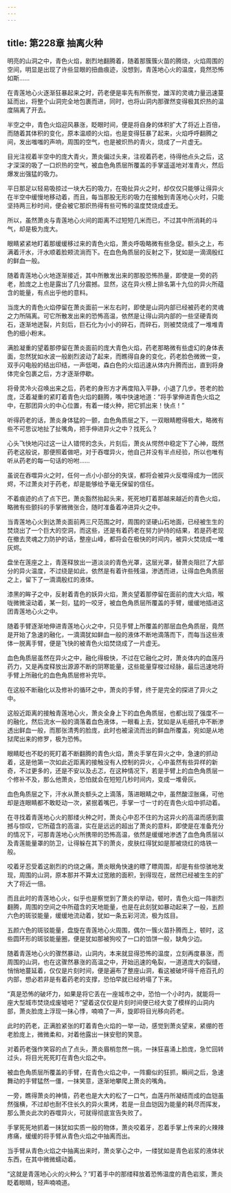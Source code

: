 ```yaml
---
---
---
```

title: 第228章 抽离火种
---



明亮的山洞之中，青色火焰，剧烈地翻腾着，随着那簇簇火苗的腾烧，火焰周围的空间，明显是出现了许些显眼的扭曲痕迹，没想到，青莲地心火的温度，竟然恐怖如斯……

在青莲地心火逐渐狂暴起来之时，药老便是率先有所察觉，雄浑的灵魂力量迅速蔓延而出，将整个山洞完全地包裹而进，同时，也将山洞内那骤然变得极其炽热的温度隔离了开去。

半空之中，青色火焰迎风暴涨，眨眼时间，便是将自身的体积扩大了将近上百倍，而随着其体积的变化，原本温顺的火焰，也是变得狂暴了起来，火焰呼呼翻腾之间，发出嗤嗤的声响，周围的空气，也是被炽热的青火，烧成了一片虚无。

目光注视着半空中的庞大青火，萧炎偏过头来，注视着药老，待得他点头之后，这才深深的吸了一口炽热的空气，被血色角质层所覆盖的手掌遥遥地对准青火，然后爆发出强猛的吸力。

平日那足以轻易吸掠过一块大石的吸力，在吸扯异火之时，却仅仅只能够让得异火在半空中缓慢地移动着，而且，每当那股无形的吸力在接触到青莲地心火时，只能坚持两三秒时间，便会被它那炽热得有些可怖的温度焚烧成虚无。

所以，虽然萧炎与青莲地心火间的距离不过短短几米而已，不过其中所消耗的斗气，却是极为庞大。

眼睛紧紧地盯着那缓缓移过来的青色火焰，萧炎呼吸略微有些急促。额头之上，布满着汗水，汗水顺着脸颊流淌而下。在血色角质层的反射之下，犹如是一滴滴殷红的鲜血一般。

随着青莲地心火地逐渐接近，其中所散发出来的那股恐怖热量，即使是一旁的药老，脸庞之上也是露出了几分震撼。显然，这在异火榜上排名第十九位的异火所蕴含的能量，有点出乎他的意料。

当庞大的青色火焰停留在萧炎面前一米左右时，即使是山洞内部已经被药老的灵魂之力所隔离。可它所散发出来的恐怖高温，依然是让得山洞内部的一些坚硬青岗石，逐渐地迸裂，片刻后，巨石化为小小的碎石，而碎石，则被焚烧成了一堆堆青色的细小粉末。

满脸凝重的望着那停留在萧炎面前的庞大青色火焰，药老那略微有些虚幻的身体表面，忽然犹如水波一般剧烈波动了起来，而瞧得自身的变化，药老脸色微微一变，双手闪电般的结出印结，一声低喝，森白色的火焰迅速从体内升腾而出，直到将身体完全包裹之后，方才逐渐停歇。

将骨灵冷火召唤出来之后，药老的身形方才再度陷入平静，小退了几步。苍老的脸庞，泛着凝重的紧盯着青色火焰的翻腾，嘴中快速地道：“将手掌伸进青色火焰之中，在那团异火的中心位置，有着一缕火种，把它抓出来！快点！”

听得药老的话，萧炎身体猛的一颤，血色角质层之下，一双眼睛瞪得极大，略微有些不可思议地扯了扯嘴角，把手伸进异火之中？找死么？

心头飞快地闪过这一让人错愕的念头，片刻后，萧炎从愕然中稳定下了心神，既然药老这般说，那便照着做吧，对于吞噬异火，他自己并没有半点经验，所以也唯有听从药老的每一句话的吩咐……

虽说在吞噬异火之时，任何一点小小部分的失误，都将会被异火反噬得成为一团灰烬，不过萧炎对于药老，却是能够给予毫无保留的信任。

不着痕迹的点了点下巴，萧炎豁然抬起头来，死死地盯着那越来越近的青色火焰，略微有些颤抖的手掌微微张合，随时准备着冲进异火之中。

当青莲地心火到达萧炎面前两三尺范围之时，周围的坚硬山石地面，已经被生生的焚烧出了一个巨大的空洞，而这些，还是有着药老在努力护持的结果，若是药老现在撤去灵魂之力防护的话，整座山峰，都将会在极快的时间内，被异火焚烧成一堆灰烬。

盘坐在莲座之上，青莲释放出一道淡淡的青色光罩，这层光罩，替萧炎阻拦了大部分的异火温度，不过绕是如此，依然是有着许些残温，渗透而进，让得血色角质层之上，留下了一滴滴殷红的液体。

漆黑的眸子之中，反射着青色的妖异火焰，萧炎望着那停留在面前的庞大火焰，喉咙微微滚动着，某一刻，猛的一咬牙，被血色角质层所覆盖的手臂，缓缓地插进这团青莲地心火之中。

随着手臂逐渐地伸进青莲地心火之中，只见手臂上所覆盖的那层血色角质层，竟然是开始了急速的融化，一滴滴犹如鲜血一般的液体不断地滴落而下，而每当这些液体一脱离手臂，便是飞快的被青色火焰焚烧成了一片虚无。

血色角质层虽然在异火之中，融化得极快，不过在它融化之时，萧炎体内的血莲丹药力，又是再度释放出源源不断的阴寒能量，这些能量穿梭过经脉，最后迅速地将手臂上所融化的血色角质层修补完毕。

在这般不断融化以及修补的循环之中，萧炎的手臂，终于是完全的探进了异火之中。

这般近距离的接触青莲地心火，萧炎全身上下的血色角质层，也都出现了强度不一的融化，然后流水一般的滴落着血色液体，一眼看上去，犹如是从毛细孔中不断渗透出鲜血一般，而那张清秀的脸庞，此时也被滚流而出的鲜血所覆盖，宛如是从地狱爬出来的修罗，极为恐怖。

眼睛眨也不眨的死盯着不断翻腾的青色火焰，萧炎手掌在异火之中，急速的抓动着，这是他第一次如此近距离的接触没有人控制的异火，心中虽然有些异样的新奇，不过更多的，还是不安以及忐忑，在这种情况下，若是手臂上的血色角质层一个修补不及，那么他萧炎，恐怕就会在短短几秒时间内，变成一堆骨灰。

血色角质层之下，汗水从萧炎额头之上滴落，落进眼睛之中，虽然酸涩胀痛，可他却是连眼睛都不敢眨动一次，紧抿着嘴巴，手掌一寸一寸的在青色火焰中抓动着。

在寻找着青莲地心火的那缕火种之时，萧炎心中忍不住的为这异火的高温而感到震撼与惊叹，它所蕴含的高温，实在是远远的超出了萧炎的意料，即使是在准备充分的情况下，可那青莲地心火所携带的恐怖高温，依然是缓缓地渗透了血色角质层以及青莲能量罩的防卫，让得躲在其下的萧炎，皮肤红得犹如是那被烧红的烙铁一般。

咬着牙忍受着这剧烈的灼烧之痛，萧炎眼角快速的瞟了瞟周围，却是有些惊骇地发现，周围的山洞，原本那并不算太过宽敞的面积，到得现在，居然已经被生生的扩大了将近一倍。

而且此时的青莲地心火，似乎也是察觉到了萧炎的举动，顿时，青色火焰一阵剧烈翻腾，周围的空间之中所蕴含的天地能量，也是在此刻犹如暴动起来了一般，五颜六色的斑驳能量，缓缓地流动着，犹如一条五彩河流，极为炫目。

五颜六色的斑驳能量，盘旋在青莲地心火周围，偶尔一簇火苗扑腾而上，顿时，这些圆环形的斑驳能量圈，便是犹如那被狗咬了一口的馅饼一般，缺角少边。

随着青莲地心火的骤然暴动，山洞内，本来就显得恐怖的温度，立刻再度暴涨，而周围的山洞，也在这骤然暴涨的高温之中，开始迅速的龟裂，一道道庞大的裂缝，悄悄地蔓延着，仅仅是片刻时间，便是遍布了整座山洞，看这被破坏得千疮百孔的内部，想必若非是有着药老的支撑，恐怕早就已经坍塌了下来。

“真是恐怖的破坏力，如果是将它丢在一座城市之中，恐怕一个小时内，就能将一座大型城市焚烧成废墟吧？”望着这仅仅是片刻时间便已经大变了模样的山洞内部，萧炎脸庞上浮现一抹心悸，喃喃了一声，旋即将目光移向药老。

此时的药老，正满脸紧张的盯着青色火焰的一举一动，感觉到萧炎望来，紧绷的苍老脸庞上，微微柔和，对着他露出一抹安慰的笑意。

对着药老强作笑容的点了点头，萧炎眉梢忽然一挑，一抹狂喜涌上脸庞，急忙回转过头，将目光死死盯在青色火焰之中。

被血色角质层所覆盖的手臂，在青色火焰之中，一阵癫似的狂抓，瞬间之后，急速舞动的手臂猛然一僵，一抹笑意，逐渐地攀爬上萧炎的嘴角。

一旁，瞧得萧炎的神情，药老也是大大的松了一口气，血莲丹所凝结而成的血铠虽然强横，不过却也耐不住长久的异火熏烤，若是一旦血铠因为能量的耗尽而挥发，那么萧炎此次的吞噬异火，可就得彻底宣告失败了。

手掌死死地抓着一抹犹如实质一般的物体，萧炎咬着牙，忍着手掌上传来的火辣辣疼痛，缓缓的将手臂从青色火焰之中抽离而出。

当手臂从青色火焰之中抽离出来时，萧炎掌心之中，一缕犹如是青色岩浆的液体状东西，在其中微微蠕动着。

“这就是青莲地心火的火种么？”盯着手中的那缕释放着恐怖温度的青色岩浆，萧炎眨着眼睛，轻声喃喃道。